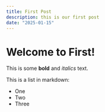```yaml
---
title: First Post
description: this is our first post
date: "2025-01-15"
---
```


# Welcome to First!

This is some **bold** and _italics_ text.

This is a list in markdown:

- One
- Two
- Three
